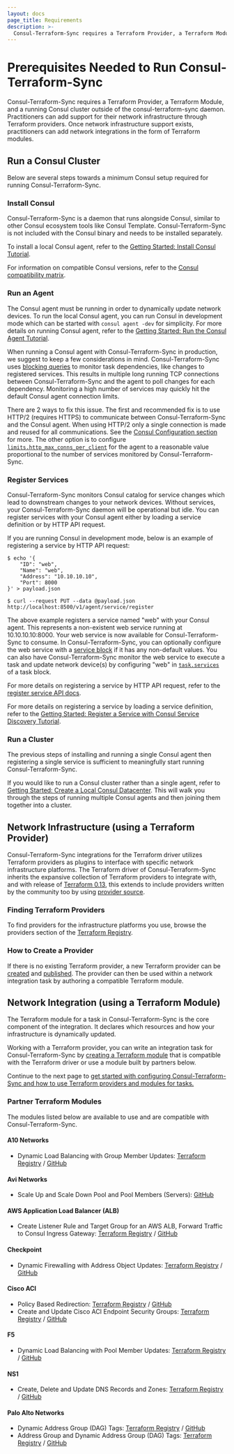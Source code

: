 ```yaml
---
layout: docs
page_title: Requirements
description: >-
  Consul-Terraform-Sync requires a Terraform Provider, a Terraform Module, and a running Consul cluster outside of the consul-terraform-sync daemon.
---
```


# Prerequisites Needed to Run Consul-Terraform-Sync

Consul-Terraform-Sync requires a Terraform Provider, a Terraform Module, and a running Consul cluster outside of the consul-terraform-sync daemon. Practitioners can add support for their network infrastructure through Terraform providers. Once network infrastructure support exists, practitioners can add network integrations in the form of Terraform modules.

## Run a Consul Cluster

Below are several steps towards a minimum Consul setup required for running Consul-Terraform-Sync.

### Install Consul

Consul-Terraform-Sync is a daemon that runs alongside Consul, similar to other Consul ecosystem tools like Consul Template. Consul-Terraform-Sync is not included with the Consul binary and needs to be installed separately.

To install a local Consul agent, refer to the [Getting Started: Install Consul Tutorial](https://learn.hashicorp.com/tutorials/consul/get-started-install).

For information on compatible Consul versions, refer to the [Consul compatibility matrix](/docs/nia/compatibility#consul).

### Run an Agent

The Consul agent must be running in order to dynamically update network devices. To run the local Consul agent, you can run Consul in development mode which can be started with `consul agent -dev` for simplicity. For more details on running Consul agent, refer to the [Getting Started: Run the Consul Agent Tutorial](https://learn.hashicorp.com/tutorials/consul/get-started-agent?in=consul/getting-started).

When running a Consul agent with Consul-Terraform-Sync in production, we suggest to keep a few considerations in mind. Consul-Terraform-Sync uses [blocking queries](/api/features/blocking) to monitor task dependencies, like changes to registered services. This results in multiple long running TCP connections between Consul-Terraform-Sync and the agent to poll changes for each dependency. Monitoring a high number of services may quickly hit the default Consul agent connection limits.

There are 2 ways to fix this issue. The first and recommended fix is to use HTTP/2 (requires HTTPS) to communicate between Consul-Terraform-Sync and the Consul agent. When using HTTP/2 only a single connection is made and reused for all communications. See the [Consul Configuration section](/docs/nia/configuration#consul) for more. The other option is to configure [`limits.http_max_conns_per_client`](/docs/agent/options#http_max_conns_per_client) for the agent to a reasonable value proportional to the number of services monitored by Consul-Terraform-Sync.

### Register Services

Consul-Terraform-Sync monitors Consul catalog for service changes which lead to downstream changes to your network devices. Without services, your Consul-Terraform-Sync daemon will be operational but idle. You can register services with your Consul agent either by loading a service definition or by HTTP API request.

If you are running Consul in development mode, below is an example of registering a service by HTTP API request:

```shell-session
$ echo '{
    "ID": "web",
    "Name": "web",
    "Address": "10.10.10.10",
    "Port": 8000
}' > payload.json

$ curl --request PUT --data @payload.json http://localhost:8500/v1/agent/service/register
```

The above example registers a service named "web" with your Consul agent. This represents a non-existent web service running at 10.10.10.10:8000. Your web service is now available for Consul-Terraform-Sync to consume. In Consul-Terraform-Sync, you can optionally configure the web service with a [service block](/docs/nia/configuration#service) if it has any non-default values. You can also have Consul-Terraform-Sync monitor the web service to execute a task and update network device(s) by configuring "web" in [`task.services`](/docs/nia/configuration#services) of a task block.

For more details on registering a service by HTTP API request, refer to the [register service API docs](https://www.consul.io/api-docs/agent/service#register-service).

For more details on registering a service by loading a service definition, refer to the [Getting Started: Register a Service with Consul Service Discovery Tutorial](https://learn.hashicorp.com/tutorials/consul/get-started-service-discovery?in=consul/getting-started).

### Run a Cluster

The previous steps of installing and running a single Consul agent then registering a single service is sufficient to meaningfully start running Consul-Terraform-Sync.

If you would like to run a Consul cluster rather than a single agent, refer to [Getting Started: Create a Local Consul Datacenter](https://learn.hashicorp.com/tutorials/consul/get-started-create-datacenter?in=consul/getting-started). This will walk you through the steps of running multiple Consul agents and then joining them together into a cluster.

## Network Infrastructure (using a Terraform Provider)

Consul-Terraform-Sync integrations for the Terraform driver utilizes Terraform providers as plugins to interface with specific network infrastructure platforms. The Terraform driver of Consul-Terraform-Sync inherits the expansive collection of Terraform providers to integrate with, and with release of [Terraform 0.13](https://www.hashicorp.com/blog/announcing-hashicorp-terraform-0-13/), this extends to include providers written by the community too by using [provider source](https://www.hashicorp.com/blog/adding-provider-source-to-hashicorp-terraform/).

### Finding Terraform Providers

To find providers for the infrastructure platforms you use, browse the providers section of the [Terraform Registry](https://registry.terraform.io/browse/providers).

### How to Create a Provider

If there is no existing Terraform provider, a new Terraform provider can be [created](https://learn.hashicorp.com/tutorials/terraform/provider-setup) and [published](https://www.terraform.io/docs/registry/providers/publishing.html). The provider can then be used within a network integration task by authoring a compatible Terraform module.

## Network Integration (using a Terraform Module)

The Terraform module for a task in Consul-Terraform-Sync is the core component of the integration. It declares which resources and how your infrastructure is dynamically updated.

Working with a Terraform provider, you can write an integration task for Consul-Terraform-Sync by [creating a Terraform module](/docs/nia/terraform-modules) that is compatible with the Terraform driver or use a module built by partners below.

Continue to the next page to [get started with configuring Consul-Terraform-Sync and how to use Terraform providers and modules for tasks.](/docs/nia/installation/configure)

### Partner Terraform Modules

The modules listed below are available to use and are compatible with Consul-Terraform-Sync.

#### A10 Networks

- Dynamic Load Balancing with Group Member Updates: [Terraform Registry](https://registry.terraform.io/modules/a10networks/service-group-sync-nia/thunder/latest) / [GitHub](https://github.com/a10networks/terraform-thunder-service-group-sync-nia)

#### Avi Networks

- Scale Up and Scale Down Pool and Pool Members (Servers): [GitHub](https://github.com/vmware/terraform-provider-avi/tree/20.1.5/modules/nia/pool)

#### AWS Application Load Balancer (ALB)

- Create Listener Rule and Target Group for an AWS ALB, Forward Traffic to Consul Ingress Gateway: [Terraform Registry](https://registry.terraform.io/modules/aws-quickstart/cts-alb_listener-nia/hashicorp/latest) / [GitHub](https://github.com/aws-quickstart/terraform-hashicorp-cts-alb_listener-nia)

#### Checkpoint

- Dynamic Firewalling with Address Object Updates: [Terraform Registry](https://registry.terraform.io/modules/CheckPointSW/dynobj-nia/checkpoint/latest) / [GitHub](https://github.com/CheckPointSW/terraform-checkpoint-dynobj-nia)

#### Cisco ACI

- Policy Based Redirection: [Terraform Registry](https://registry.terraform.io/modules/CiscoDevNet/autoscaling-nia/aci/latest) / [GitHub](https://github.com/CiscoDevNet/terraform-aci-autoscaling-nia)
- Create and Update Cisco ACI Endpoint Security Groups: [Terraform Registry](https://registry.terraform.io/modules/CiscoDevNet/esg-nia/aci/latest) / [GitHub](https://github.com/CiscoDevNet/terraform-aci-esg-nia)

#### F5

- Dynamic Load Balancing with Pool Member Updates: [Terraform Registry](https://registry.terraform.io/modules/f5devcentral/app-consul-sync-nia/bigip/latest) / [GitHub](https://github.com/f5devcentral/terraform-bigip-app-consul-sync-nia)

#### NS1

- Create, Delete and Update DNS Records and Zones: [Terraform Registry](https://registry.terraform.io/modules/ns1-terraform/record-sync-nia/ns1/latest) / [GitHub](https://github.com/ns1-terraform/terraform-ns1-record-sync-nia)

#### Palo Alto Networks

- Dynamic Address Group (DAG) Tags: [Terraform Registry](https://registry.terraform.io/modules/PaloAltoNetworks/dag-nia/panos/latest) / [GitHub](https://github.com/PaloAltoNetworks/terraform-panos-dag-nia)
- Address Group and Dynamic Address Group (DAG) Tags: [Terraform Registry](https://registry.terraform.io/modules/PaloAltoNetworks/ag-dag-nia/panos/latest) / [GitHub](https://github.com/PaloAltoNetworks/terraform-panos-ag-dag-nia)
